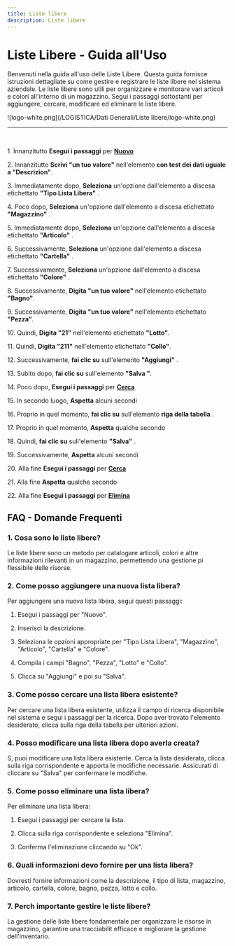 ```yaml
---
title: Liste libere
description: Liste libere
---
```

# Liste Libere \- Guida all\'Uso

Benvenuti nella guida all\'uso delle Liste Libere\. Questa guida fornisce istruzioni dettagliate su come gestire e registrare le liste libere nel sistema aziendale\. Le liste libere sono utili per organizzare e monitorare vari articoli e colori all\'interno di un magazzino\. Segui i passaggi sottostanti per aggiungere\, cercare\, modificare ed eliminare le liste libere\.

\!\[logo\-white\.png\]\(\/LOGISTICA\/Dati Generali\/Liste libere\/logo\-white\.png\)

---

&nbsp;

1\. Innanzitutto **Esegui i passaggi** per **[Nuovo](/docs/Z_Operazioni%20base/Nuovo)**

2\. Innanzitutto **Scrivi \"un tuo valore\"** nell\'elemento **con test dei dati uguale a \"Descrizion\"**\.

3\. Immediatamente dopo\, **Seleziona** un\'opzione dall\'elemento a discesa etichettato **\"Tipo Lista Libera\"** \.

4\. Poco dopo\, **Seleziona** un\'opzione dall\'elemento a discesa etichettato **\"Magazzino\"** \.

5\. Immediatamente dopo\, **Seleziona** un\'opzione dall\'elemento a discesa etichettato **\"Articolo\"** \.

6\. Successivamente\, **Seleziona** un\'opzione dall\'elemento a discesa etichettato **\"Cartella\"** \.

7\. Successivamente\, **Seleziona** un\'opzione dall\'elemento a discesa etichettato **\"Colore\"** \.

8\. Successivamente\, **Digita \"un tuo valore\"** nell\'elemento etichettato **\"Bagno\"**\.

9\. Successivamente\, **Digita \"un tuo valore\"** nell\'elemento etichettato **\"Pezza\"**\.

10\. Quindi\, **Digita \"21\"** nell\'elemento etichettato **\"Lotto\"**\.

11\. Quindi\, **Digita \"211\"** nell\'elemento etichettato **\"Collo\"**\.

12\. Successivamente\, **fai clic su** sull\'elemento **\"Aggiungi\"** \.

13\. Subito dopo\, **fai clic su** sull\'elemento **\"Salva \"**\.

14\. Poco dopo\, **Esegui i passaggi** per **[Cerca](/docs/Z_Operazioni%20base/Cerca)**

15\. In secondo luogo\, **Aspetta** alcuni secondi

16\. Proprio in quel momento\, **fai clic su** sull\'elemento **riga della tabella** \.

17\. Proprio in quel momento\, **Aspetta** qualche secondo

18\. Quindi\, **fai clic su** sull\'elemento **\"Salva\"** \.

19\. Successivamente\, **Aspetta** alcuni secondi

20\. Alla fine **Esegui i passaggi** per **[Cerca](/docs/Z_Operazioni%20base/Cerca)**

21\. Alla fine **Aspetta** qualche secondo

22\. Alla fine **Esegui i passaggi** per **[Elimina](/docs/Z_Operazioni%20base/Elimina)**

## FAQ \- Domande Frequenti

### 1\. **Cosa sono le liste libere\?**

Le liste libere sono un metodo per catalogare articoli\, colori e altre informazioni rilevanti in un magazzino\, permettendo una gestione pi flessibile delle risorse\.

### 2\. **Come posso aggiungere una nuova lista libera\?**

Per aggiungere una nuova lista libera\, segui questi passaggi\:

1. Esegui i passaggi per \"Nuovo\"\.

2. Inserisci la descrizione\.

3. Seleziona le opzioni appropriate per \"Tipo Lista Libera\"\, \"Magazzino\"\, \"Articolo\"\, \"Cartella\" e \"Colore\"\.

4. Compila i campi \"Bagno\"\, \"Pezza\"\, \"Lotto\" e \"Collo\"\.

5. Clicca su \"Aggiungi\" e poi su \"Salva\"\.

### 3\. **Come posso cercare una lista libera esistente\?**

Per cercare una lista libera esistente\, utilizza il campo di ricerca disponibile nel sistema e segui i passaggi per la ricerca\. Dopo aver trovato l\'elemento desiderato\, clicca sulla riga della tabella per ulteriori azioni\.

### 4\. **Posso modificare una lista libera dopo averla creata\?**

S\, puoi modificare una lista libera esistente\. Cerca la lista desiderata\, clicca sulla riga corrispondente e apporta le modifiche necessarie\. Assicurati di cliccare su \"Salva\" per confermare le modifiche\.

### 5\. **Come posso eliminare una lista libera\?**

Per eliminare una lista libera\:

1. Esegui i passaggi per cercare la lista\.

2. Clicca sulla riga corrispondente e seleziona \"Elimina\"\.

3. Conferma l\'eliminazione cliccando su \"Ok\"\.

### 6\. **Quali informazioni devo fornire per una lista libera\?**

Dovresti fornire informazioni come la descrizione\, il tipo di lista\, magazzino\, articolo\, cartella\, colore\, bagno\, pezza\, lotto e collo\.

### 7\. **Perch  importante gestire le liste libere\?**

La gestione delle liste libere  fondamentale per organizzare le risorse in magazzino\, garantire una tracciabilit efficace e migliorare la gestione dell\'inventario\.